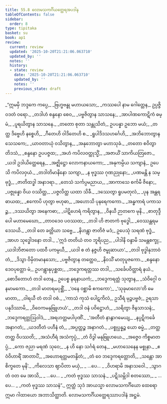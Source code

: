 ```yaml
---
title: 55.8 လောမသကင်္ဂိယတ္ထေရအပဒါန
tableOfContents: false
sidebar:
  order: 8
type: tipitaka
basket: su
book: ap1
review:
  current: review
  updated: '2025-10-20T21:21:06.063710'
  updated_by: ''
  notes: ''
  history:
  - state: review
    date: '2025-10-20T21:21:06.063710'
    updated_by: ''
    notes: ''
    previous_state: draft
---
```



<DynamicBreadcrumb />


<ReviewStatus review={frontmatter.review} showDetails={true} />

<HypothesisAnnotation frontmatter={frontmatter} />

<Division number="225" book="ap1" e="ch" v="20" p="415">

<Paragraph number="7573" type="verses" book="ap1">
_“ဣမမှိ ဘဒ္ဒကေ ကပ္ပေ,_  
_ဗြဟ္မဗန္ဓု မဟာယသော;_  
_ကဿပေါ နာမ ဂေါတ္တေန,_  
ဥပ္ပဇ္ဇိ ဝဒတံ ဝရော._  

</Paragraph>

</Division>
<Division number="226" book="ap1" e="ch" v="20" p="415">

<Paragraph number="7574" type="verses" book="ap1">
_တဒါဟံ စန္ဒနော စေဝ,_  
_ပဗ္ဗဇိတွာန သာသနေ;_  
_အာပါဏကောဋိကံ ဓမ္မံ,_  
_ပူရယိတွာန သာသနေ._  

</Paragraph>

</Division>
<Division number="227" book="ap1" e="ch" v="20" p="415">

<Paragraph number="7575" type="verses" book="ap1">
_တတော စုတာ သန္တုသိတံ,_  
ဥပပန္နာ ဥဘော မယံ;_  
_တတ္ထ ဒိဗ္ဗေဟိ နစ္စေဟိ,_  
_ဂီတေဟိ ဝါဒိတေဟိ စ._  

</Paragraph>

</Division>
<Division number="228" book="ap1" e="ch" v="20" p="415">

<Paragraph number="7576" type="verses" book="ap1">
_ရူပါဒိဒသဟင်္ဂေဟိ,_  
_အဘိဘောတွာန သေသကေ;_  
_ယာဝတာယုံ ဝသိတွာန,_  
_အနုဘောတွာ မဟာသုခံ._  

</Paragraph>

</Division>
<Division number="229" book="ap1" e="ch" v="20" p="415">

<Paragraph number="7577" type="verses" book="ap1">
_တတော စဝိတွာ တိဒသံ,_  
_စန္ဒနော ဥပပဇ္ဇထ;_  
_အဟံ ကပိလဝတ္ထုသ္မိံ,_  
_အဇာယိံ သာကိယတြဇော._  

</Paragraph>

</Division>
<Division number="230" book="ap1" e="ch" v="20" p="416">

<Paragraph number="7578" type="verses" book="ap1">
_ယဒါ ဥဒါယိတ္ထေရေန,_  
_အဇ္ဈိဋ္ဌော လောကနာယကော;_  
_အနုကမ္ပိယ သကျာနံ,_  
ဥပေသိ ကပိလဝှယံ._  

</Paragraph>

</Division>
<Division number="231" book="ap1" e="ch" v="20" p="416">

<Paragraph number="7579" type="verses" book="ap1">
_တဒါတိမာနိနော သကျာ,_  
_န ဗုဒ္ဓဿ ဂုဏညုနော;_  
_ပဏမန္တိ န သမ္ဗုဒ္ဓံ,_  
_ဇာတိထဒ္ဓါ အနာဒရာ._  

</Paragraph>

</Division>
<Division number="232" book="ap1" e="ch" v="20" p="416">

<Paragraph number="7580" type="verses" book="ap1">
_တေသံ သင်္ကပ္ပမညာယ,_  
_အာကာသေ စင်္ကမီ ဇိနော;_  
_ပဇ္ဇုန္နော ဝိယ ဝဿိတ္ထ,_  
_ပဇ္ဇလိတ္ထ ယထာ သိခီ._  

</Paragraph>

</Division>
<Division number="233" book="ap1" e="ch" v="20" p="416">

<Paragraph number="7581" type="verses" book="ap1">
_ဒဿေတွာ ရူပမတုလံ,_  
_ပုန အန္တရဓာယထ;_  
_ဧကောပိ ဟုတွာ ဗဟုဓာ,_  
_အဟောသိ ပုနရေကကော._  

</Paragraph>

</Division>
<Division number="234" book="ap1" e="ch" v="20" p="416">

<Paragraph number="7582" type="verses" book="ap1">
_အန္ဓကာရံ ပကာသဉ္စ,_  
_ဒဿယိတွာ အနေကဓာ;_  
_ပါဋိဟေရံ ကရိတွာန,_  
_ဝိနယီ ဉာတကေ မုနိ._  

</Paragraph>

</Division>
<Division number="235" book="ap1" e="ch" v="20" p="416">

<Paragraph number="7583" type="verses" book="ap1">
_စာတုဒ္ဒီပေါ မဟာမေဃော,_  
_တာဝဒေဝ ပဝဿထ;_  
_တဒါ ဟိ ဇာတကံ ဗုဒ္ဓေါ,_  
_ဝေဿန္တရမဒေသယိ._  

</Paragraph>

</Division>
<Division number="236" book="ap1" e="ch" v="20" p="416">

<Paragraph number="7584" type="verses" book="ap1">
_တဒါ တေ ခတ္တိယာ သဗ္ဗေ,_  
_နိဟန္တွာ ဇာတိဇံ မဒံ;_  
ဥပေသုံ သရဏံ ဗုဒ္ဓံ,_  
_အာဟ သုဒ္ဓေါဒနော တဒါ._  

</Paragraph>

</Division>
<Division number="237" book="ap1" e="ch" v="20" p="416">

<Paragraph number="7585" type="verses" book="ap1">
_‘ဣဒံ တတိယံ တဝ ဘူရိပည,_  
_ပါဒါနိ ဝန္ဒာမိ သမန္တစက္ခု;_  
_ယဒါဘိဇာတော ပထဝီ ပကမ္ပယီ,_  
_ယဒါ စ တံ နဇ္ဇဟိ ဇမ္ဗုဆာယာ’._  

</Paragraph>

</Division>
<Division number="238" book="ap1" e="ch" v="20" p="416">

<Paragraph number="7586" type="verses" book="ap1">
_တဒါ ဗုဒ္ဓါနုဘာဝံ တံ,_  
_ဒိသွာ ဝိမှိတမာနသော;_  
_ပဗ္ဗဇိတွာန တတ္ထေဝ,_  
_နိဝသိံ မာတုပူဇကော._  

</Paragraph>

</Division>
<Division number="239" book="ap1" e="ch" v="20" p="416">

<Paragraph number="7587" type="verses" book="ap1">
_စန္ဒနော ဒေဝပုတ္တော မံ,_  
ဥပဂန္တွာနုပုစ္ဆထ;_  
_ဘဒ္ဒေကရတ္တဿ တဒါ,_  
_သင်္ခေပဝိတ္ထာရံ နယံ._  

</Paragraph>

</Division>
<Division number="240" book="ap1" e="ch" v="20" p="416">

<Paragraph number="7588" type="verses" book="ap1">
_စောဒိတောဟံ တဒါ တေန,_  
ဥပေစ္စ နရနာယကံ;_  
_ဘဒ္ဒေကရတ္တံ သုတွာန,_  
_သံဝိဂ္ဂေါ ဝနမာမကော._  

</Paragraph>

</Division>
<Division number="241" book="ap1" e="ch" v="20" p="417">

<Paragraph number="7589" type="verses" book="ap1">
_တဒါ မာတရမပုစ္ဆိံ,_  
_‘ဝနေ ဝစ္ဆာမိ ဧကကော’;_  
_‘သုခုမာလော’တိ မေ မာတာ,_  
_ဝါရယီ တံ တဒါ ဝစံ._  

</Paragraph>

</Division>
<Division number="242" book="ap1" e="ch" v="20" p="417">

<Paragraph number="7590" book="ap1">
_‘ကာသံ ကုသံ ပေါဋကိလံ,_  
ဥသီရံ မုဉ္ဇပဗ္ဗဇံ;_  
ဥရသာ ပနုဒိဿာမိ,_  
_ဝိဝေကမနုဗြူဟယံ’._  

</Paragraph>

</Division>
<Division number="243" book="ap1" e="ch" v="20" p="417">

<Paragraph number="7591" type="verses" book="ap1">
_တဒါ ဝနံ ပဝိဋ္ဌောဟံ,_  
_သရိတွာ ဇိနသာသနံ;_  
_ဘဒ္ဒေကရတ္တဩဝါဒံ,_  
_အရဟတ္တမပါပုဏိံ._  

</Paragraph>

</Division>
<Division number="244" book="ap1" e="ch" v="20" p="417">

<Paragraph number="7592" type="verses" book="ap1">
_‘အတီတံ နာနွာဂမေယျ,_  
_နပ္ပဋိကင်္ခေ အနာဂတံ;_  
_ယဒတီတံ ပဟီနံ တံ,_  
_အပ္ပတ္တဉ္စ အနာဂတံ._  

</Paragraph>

</Division>
<Division number="245" book="ap1" e="ch" v="20" p="417">

<Paragraph number="7593" type="verses" book="ap1">
_ပစ္စုပ္ပန္နဉ္စ ယော ဓမ္မံ,_  
_တတ္ထ တတ္ထ ဝိပဿတိ;_  
_အသံဟီရံ အသံကုပ္ပံ,_  
_တံ ဝိဒွါ မနုဗြူဟယေ._  

</Paragraph>

</Division>
<Division number="246" book="ap1" e="ch" v="20" p="417">

<Paragraph number="7594" type="verses" book="ap1">
_အဇ္ဇေဝ ကိစ္စမာတပ္ပံ,_  
_ကော ဇညာ မရဏံ သုဝေ;_  
_န ဟိ နော သင်္ဂရံ တေန,_  
_မဟာသေနေန မစ္စုနာ._  

</Paragraph>

</Division>
<Division number="247" book="ap1" e="ch" v="20" p="417">

<Paragraph number="7595" type="verses" book="ap1">
_ဧဝံဝိဟာရိံ အာတာပိံ,_  
_အဟောရတ္တမတန္ဒိတံ;_  
_တံ ဝေ ဘဒ္ဒေကရတ္တောတိ,_  
_သန္တော အာစိက္ခတေ မုနိ’._  

</Paragraph>

</Division>
<Division number="248" book="ap1" e="ch" v="20" p="417">

<Paragraph number="7596" type="verses" book="ap1">
_ကိလေသာ ဈာပိတာ မယှံ,_  
_ …ပေ… _  
_ဝိဟရာမိ အနာသဝေါ._  

</Paragraph>

</Division>
<Division number="249" book="ap1" e="ch" v="20" p="417">

<Paragraph number="7597" type="verses" book="ap1">
_သွာဂတံ ဝတ မေ အာသိ,_  
_ …ပေ… _  
_ကတံ ဗုဒ္ဓဿ သာသနံ._  

</Paragraph>

</Division>
<Division number="250" book="ap1" e="ch" v="20" p="417">

<Paragraph number="7598" type="verses" book="ap1">
_ပဋိသမ္ဘိဒါ စတဿော,_  
_ …ပေ… _  
_ကတံ ဗုဒ္ဓဿ သာသနံ”._  

</Paragraph>

<Paragraph number="7599" book="ap1">
ဣတ္ထံ သုဒံ အာယသ္မာ လောမသကင်္ဂိယော ထေရော ဣမာ ဂါထာယော အဘာသိတ္ထာတိ.

</Paragraph>
</Division>

<Paragraph number="7600" type="center" book="ap1">
လောမသကင်္ဂိယတ္ထေရဿာပဒါနံ အဋ္ဌမံ.
</Paragraph>